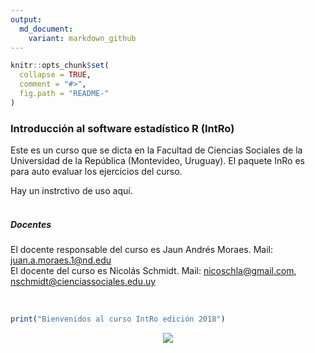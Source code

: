 ```yaml
---
output:
  md_document:
    variant: markdown_github
---
```


<!-- README.md is generated from README.Rmd. Please edit that file -->

```r
knitr::opts_chunk$set(
  collapse = TRUE,
  comment = "#>",
  fig.path = "README-"
)
```

### Introducción al software estadístico R (IntRo)

Este es un curso que se dicta en la Facultad de Ciencias Sociales de la
Universidad de la República (Montevideo, Uruguay). El paquete InRo es para auto evaluar los ejercicios del curso. 

Hay un instrctivo de uso aquí.
 <br />
  <br />  

##### *_Docentes_*
El docente responsable del curso es Jaun Andrés Moraes. Mail: <juan.a.moraes.1@nd.edu>  
El docente del curso es Nicolás Schmidt. Mail: <nicoschla@gmail.com>,
<nschmidt@cienciassociales.edu.uy>


<br />
```r
print("Bienvenidos al curso IntRo edición 2018")
```

<center>![](/Users/usuario/Google%20Drive/Cursos/Cursos%20R.%20Educacion%20Permanente/intRo/IntRo/animation.gif)</center>







